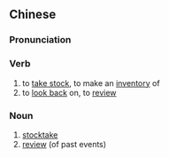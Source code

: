 {{also|盘点}}
==Chinese==
{{zh-forms|s=盘点}}

===Pronunciation===
{{zh-pron
|m=pándiǎn
|c=pun4 dim2
|mn=qz,xm,zz:pôaⁿ-tiám
|cat=v
}}

===Verb===
{{zh-verb}}
# to [[take stock]], to make an [[inventory]] of
# to [[look back]] on, to [[review]]

===Noun===
{{zh-noun}}
# [[stocktake]]
# [[review]] (of past events)